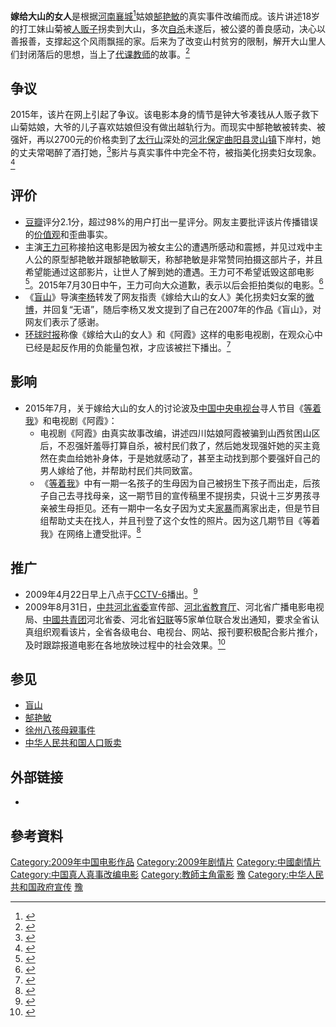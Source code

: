 {{Prose|time=2022-02-08T09:19:30+00:00}}
{{Infobox Film
| name = 嫁给大山的女人
| original_name = The Story of An Abducted Woman
| image =
| caption =
| director = 胡明钢
| writer = 
| producer = 
| based on =
| starring = [[王力可|王力可]]、[[村里|村里]]
| distributor = 长春电影制片厂
| released =2009年4月22日（中国大陆）
| sec-title =
| runtime =  88分钟
| country = {{PRC}}
| language = [[普通话|普通话]]
}}
'''嫁给大山的女人'''是根据[[河南|河南]][[襄城縣|襄城]]<ref>{{Cite web |url=http://www.nmg.xinhuanet.com/xwzx/jrjj/2015-07/30/c_1116088861.htm |title=被拐女成“最美乡村教师” 事迹曝光后险被辞退 |access-date=2015-07-31 |archive-date=2015-07-31 |archive-url=https://archive.is/20150731010714/http://www.nmg.xinhuanet.com/xwzx/jrjj/2015-07/30/c_1116088861.htm |dead-url=no }}</ref>姑娘[[郜艳敏|郜艳敏]]的真实事件改编而成。该片讲述18岁的打工妹山菊被[[人贩子|人贩子]]拐卖到大山，多次[[自杀|自杀]]未遂后，被公婆的善良感动，决心以善报善，支撑起这个风雨飘摇的家。后来为了改变山村贫穷的限制，解开大山里人们封闭落后的思想，当上了[[民辦教師|代课教师]]的故事。<ref>{{Cite web |url=http://ent.china.com.cn/2015-07/30/content_36181046.htm |title=《嫁给大山的女人》遭喷美化拐卖 传达错误价值观 |accessdate=2015-07-30 |archive-date=2015-10-15 |archive-url=https://web.archive.org/web/20151015164112/http://ent.china.com.cn/2015-07/30/content_36181046.htm |dead-url=no }}</ref>

==争议==
2015年，该片在网上引起了争议。该电影本身的情节是钟大爷凑钱从人贩子救下山菊姑娘，大爷的儿子喜欢姑娘但没有做出越轨行为。而现实中郜艳敏被转卖、被强奸，再以2700元的价格卖到了[[太行山|太行山]]深处的[[河北|河北]][[保定|保定]][[曲阳县|曲阳县]][[灵山镇_(曲阳县)|灵山镇]]下岸村，她的丈夫常喝醉了酒打她，<ref>{{Cite web |url=http://joy.hiapk.com/news/1630198.html |title=最美女教师or斯德哥尔摩？ 嫁给大山的女人惹争议 |access-date=2015-07-30 |archive-date=2016-03-04 |archive-url=https://web.archive.org/web/20160304142246/http://joy.hiapk.com/news/1630198.html |dead-url=no }}</ref>影片与真实事件中完全不符，被指美化拐卖妇女现象。<ref>{{Cite web |url=http://ent.qq.com/a/20150730/020229.htm |title=《嫁给大山的女人》歌颂拐卖妇女 现实最荒诞 |access-date=2015-07-30 |archive-date=2016-05-30 |archive-url=https://web.archive.org/web/20160530043004/http://ent.qq.com/a/20150730/020229.htm |dead-url=no }}</ref>

==评价==
*[[豆瓣|豆瓣]]评分2.1分，超过98%的用户打出一星评分。网友主要批评该片传播错误的[[价值观|价值观]]和歪曲事实。
*主演[[王力可|王力可]]称接拍这电影是因为被女主公的遭遇所感动和震撼，并见过戏中主人公的原型郜艳敏并跟郜艳敏聊天，称郜艳敏是非常赞同拍摄这部片子，并且希望能通过这部影片，让世人了解到她的遭遇。王力可不希望诋毁这部电影<ref>{{Cite web |url=http://ent.qq.com/a/20150730/010536.htm |title=《嫁给大山的女人》美化妇女拐卖 主创：勿诋毁 |access-date=2015-07-30 |archive-date=2019-12-08 |archive-url=https://web.archive.org/web/20191208042538/https://ent.qq.com/a/20150730/010536.htm |dead-url=no }}</ref>。2015年7月30日中午，王力可向大众道歉，表示以后会拒拍类似的电影。<ref>{{Cite web |url=http://www.chinadaily.com.cn/hqcj/xfly/2015-07-30/content_14056089.html |title=《大山》遭喷三观不正 王力可恳切道歉 |access-date=2015-07-30 |archive-date=2017-05-17 |archive-url=https://web.archive.org/web/20170517120828/http://www.chinadaily.com.cn/hqcj/xfly/2015-07-30/content_14056089.html |dead-url=no }}</ref>
*《[[盲山|盲山]]》导演[[李杨_(导演)|李杨]]转发了网友指责《嫁给大山的女人》美化拐卖妇女案的[[微博|微博]]，并回复“无语”，随后李杨又发文提到了自己在2007年的作品《盲山》，对网友们表示了感谢。
*[[环球时报|环球时报]]称像《嫁给大山的女人》和《阿霞》这样的电影电视剧，在观众心中已经是起反作用的负能量包袱，才应该被拦下播出。<ref>{{Cite web |url=http://news.sina.com.cn/pl/2015-07-30/164232161027.shtml |title=环球时报：在今天的中国 这些片儿被禁才对 |access-date=2015-07-30 |archive-date=2019-10-05 |archive-url=https://web.archive.org/web/20191005092431/http://news.sina.com.cn/pl/2015-07-30/164232161027.shtml |dead-url=no }}</ref>

==影响==
*2015年7月，关于嫁给大山的女人的讨论波及[[中国中央电视台|中国中央电视台]]寻人节目《[[等着我|等着我]]》和电视剧《阿霞》：
**电视剧《阿霞》由真实故事改编，讲述四川姑娘阿霞被骗到山西贫困山区后，不忍强奸羞辱打算自杀，被村民们救了，然后她发现强奸她的买主竟然在卖血给她补身体，于是她就感动了，甚至主动找到那个要强奸自己的男人嫁给了他，并帮助村民们共同致富。
**《[[等着我|等着我]]》中有一期一名孩子的生母因为自己被拐生下孩子而出走，后孩子自己去寻找母亲，这一期节目的宣传稿里不提拐卖，只说十三岁男孩寻亲被生母拒见。还有一期中一名女子因为丈夫[[家暴|家暴]]而离家出走，但是节目组帮助丈夫在找人，并且刊登了这个女性的照片。因为这几期节目《等着我》在网络上遭受批评。<ref>{{Cite web |url=http://fun.youth.cn/2015/0730/1579145.shtml |title=萝贝贝：不止《嫁给大山的女人》 歌颂拐卖妇女 |access-date=2015-07-31 |archive-date=2015-07-31 |archive-url=https://archive.is/20150731035115/http://fun.youth.cn/2015/0730/1579145.shtml |dead-url=no }}</ref>

==推广==

*2009年4月22日早上八点于[[电影频道_(CCTV-6)|CCTV-6]]播出。<ref>{{Cite web |url=http://ent.sina.com.cn/m/c/2009-04-24/13192489475.shtml |title=电影《嫁给大山的女人》亮相央视电影频道 |access-date=2015-07-30 |archive-date=2019-09-27 |archive-url=https://web.archive.org/web/20190927104517/http://ent.sina.com.cn/m/c/2009-04-24/13192489475.shtml |dead-url=no }}</ref>
*2009年8月31日，[[中共河北省委|中共河北省委]]宣传部、[[河北省教育厅|河北省教育厅]]、河北省广播电影电视局、[[中國共青团|中國共青团]]河北省委、河北省[[妇联|妇联]]等5家单位联合发出通知，要求全省认真组织观看该片，全省各级电台、电视台、网站、报刊要积极配合影片推介，及时跟踪报道电影在各地放映过程中的社会效果。<ref>{{Cite web |url=http://yanzhao.yzdsb.com.cn/system/2009/09/04/010120258.shtml |title=省委宣传部通知组织观看《嫁给大山的女人》 |access-date=2015-07-30 |archive-date=2016-03-04 |archive-url=https://web.archive.org/web/20160304211155/http://yanzhao.yzdsb.com.cn/system/2009/09/04/010120258.shtml |dead-url=yes }}</ref>

==参见==
*[[盲山|盲山]]
*[[郜艳敏|郜艳敏]]
*[[徐州八孩母親事件|徐州八孩母親事件]]
*[[中华人民共和国人口贩卖|中华人民共和国人口贩卖]]

==外部链接==
*{{豆瓣|4006302|嫁给大山的女人}}

==參考資料==
{{Reflist|2}}

[[Category:2009年中国电影作品|Category:2009年中国电影作品]]
[[Category:2009年剧情片|Category:2009年剧情片]]
[[Category:中國劇情片|Category:中國劇情片]]
[[Category:中国真人真事改编电影|Category:中国真人真事改编电影]]
[[Category:教師主角電影|Category:教師主角電影]]
[[Category:中华人民共和国人口贩卖|豫]]
[[Category:中华人民共和国政府宣传|Category:中华人民共和国政府宣传]]
[[Category:中华人民共和国地方政府丑闻|豫]]